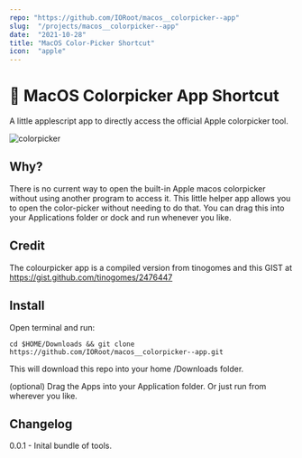 ```yaml
---
repo: "https://github.com/IORoot/macos__colorpicker--app"
slug:  "/projects/macos__colorpicker--app"
date:  "2021-10-28"
title: "MacOS Color-Picker Shortcut"
icon:  "apple"
---
```

# 🌈 MacOS Colorpicker App Shortcut

A little applescript app to directly access the official Apple colorpicker tool.

![colorpicker](docs/colorpicker.png)


## Why?

There is no current way to open the built-in Apple macos colorpicker without using another program to access it. 
This little helper app allows you to open the color-picker without needing to do that. You can drag this into your Applications folder or dock and run whenever you like.


## Credit

The colourpicker app is a compiled version from tinogomes and this GIST at https://gist.github.com/tinogomes/2476447

## Install

Open terminal and run:
```
cd $HOME/Downloads && git clone https://github.com/IORoot/macos__colorpicker--app.git
```
This will download this repo into your home /Downloads folder.

(optional) Drag the Apps into your Application folder. Or just run from wherever you like.

## Changelog

0.0.1 - Inital bundle of tools.